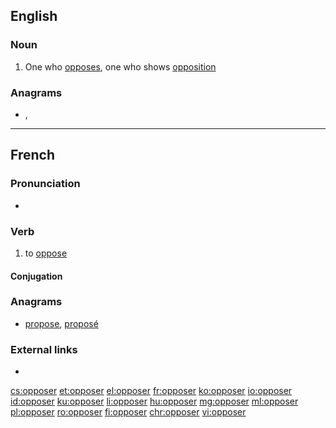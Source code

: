 ==English==

===Noun===
{{en-noun}}

# One who [[oppose]]s, one who shows [[opposition]]

===Anagrams===
* {{l|en|poopers}}, {{l|en|propose}}

----

==French==

===Pronunciation===
* {{audio|Fr-opposer.ogg|audio|lang=fr}}

===Verb===
{{fr-verb}}

# to [[oppose]]

====Conjugation====
{{fr-conj-auto}}

===Anagrams===
* [[propose#French|propose]], [[proposé#French|proposé]]

===External links===
* {{R:TLFi}}

[[cs:opposer]]
[[et:opposer]]
[[el:opposer]]
[[fr:opposer]]
[[ko:opposer]]
[[io:opposer]]
[[id:opposer]]
[[ku:opposer]]
[[li:opposer]]
[[hu:opposer]]
[[mg:opposer]]
[[ml:opposer]]
[[pl:opposer]]
[[ro:opposer]]
[[fi:opposer]]
[[chr:opposer]]
[[vi:opposer]]